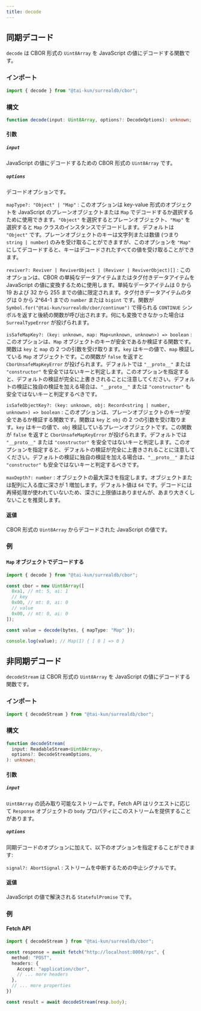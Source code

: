 ```yaml
---
title: decode
---
```


## 同期デコード

`decode` は CBOR 形式の `Uint8Array` を JavaScript の値にデコードする関数です。

### インポート

```ts
import { decode } from "@tai-kun/surrealdb/cbor";
```

### 構文

```ts
function decode(input: Uint8Array, options?: DecodeOptions): unknown;
```

#### 引数

##### `input`

JavaScript の値にデコードするための CBOR 形式の `Uint8Array` です。

##### `options`

デコードオプションです。

`mapType?: "Object" | "Map"`
:   このオプションは key-value 形式のオブジェクトを JavaScript のプレーンオブジェクトまたは `Map` でデコードするか選択するために使用できます。`"Object"` を選択するとプレーンオブジェクト、`"Map"` を選択すると `Map` クラスのインスタンスでデコードします。デフォルトは `"Object"` です。プレーンオブジェクトのキーは文字列または数値 (つまり `string | number`) のみを受け取ることができますが、このオプションを `"Map"` にしてデコードすると、キーはデコードされたすべての値を受け取ることができます。

`reviver?: Reviver | ReviverObject | (Reviver | ReviverObject)[]`
:   このオプションは、CBOR の単純なデータアイテムまたはタグ付きデータアイテムを JavaScript の値に変換するために使用します。単純なデータアイテムは 0 から 19 および 32 から 255 までの値に限定されます。タグ付きデータアイテムのタグは 0 から 2^64-1 までの `number` または `bigint` です。関数が `Symbol.for("@tai-kun/surrealdb/cbor/continue")` で得られる `CONTINUE` シンボルを返すと後続の関数が呼び出されます。何にも変換できなかった場合は `SurrealTypeError` が投げられます。

`isSafeMapKey?: (key: unknown, map: Map<unknown, unknown>) => boolean`
:   このオプションは、`Map` オブジェクトのキーが安全であるか検証する関数です。関数は `key` と `map` の 2 つの引数を受け取ります。`key` はキーの値で、`map` 検証している `Map` オブジェクトです。この関数が `false` を返すと `CborUnsafeMapKeyError` が投げられます。デフォルトでは `"__proto__"` または `"constructor"` を安全ではないキーと判定します。このオプションを指定すると、デフォルトの検証が完全に上書きされることに注意してください。デフォルトの検証に独自の検証を加える場合は、`"__proto__"` または `"constructor"` も安全ではないキーと判定するべきです。

`isSafeObjectKey?: (key: unknown, obj: Record<string | number, unknown>) => boolean`
:   このオプションは、プレーンオブジェクトのキーが安全であるか検証する関数です。関数は `key` と `obj` の 2 つの引数を受け取ります。`key` はキーの値で、`obj` 検証しているプレーンオブジェクトです。この関数が `false` を返すと `CborUnsafeMapKeyError` が投げられます。デフォルトでは `"__proto__"` または `"constructor"` を安全ではないキーと判定します。このオプションを指定すると、デフォルトの検証が完全に上書きされることに注意してください。デフォルトの検証に独自の検証を加える場合は、`"__proto__"` または `"constructor"` も安全ではないキーと判定するべきです。

`maxDepth?: number`
:   オブジェクトの最大深さを指定します。オブジェクトまたは配列に入る度に深さが 1 増加します。デフォルト値は `64` です。デコードには再帰処理が使われていないため、深さに上限値はありませんが、あまり大きくしないことを推奨します。

#### 返値

CBOR 形式の `Uint8Array` からデコードされた JavaScript の値です。

### 例

#### `Map` オブジェクトでデコードする

```ts
import { decode } from "@tai-kun/surrealdb/cbor";

const cbor = new Uint8Array([
  0xa1, // mt: 5, ai: 1
  // key
  0x00, // mt: 0, ai: 0
  // value
  0x00, // mt: 0, ai: 0
]);

const value = decode(bytes, { mapType: "Map" });

console.log(value); // Map(1) { [ 0 ] => 0 }
```

## 非同期デコード

`decodeStream` は CBOR 形式の `Uint8Array` を JavaScript の値にデコードする関数です。

### インポート

```ts
import { decodeStream } from "@tai-kun/surrealdb/cbor";
```

### 構文

```ts
function decodeStream(
  input: ReadableStream<Uint8Array>,
  options?: DecodeStreamOptions,
): unknown;
```

#### 引数

##### `input`

`Uint8Array` の読み取り可能なストリームです。Fetch API はリクエストに応じて `Response` オブジェクトの `body` プロパティにこのストリームを提供することがあります。

##### `options`

同期デコードのオプションに加えて、以下のオプションを指定することができます:

`signal?: AbortSignal`
:   ストリームを中断するための中止シグナルです。

#### 返値

JavaScript の値で解決される `StatefulPromise` です。

### 例

#### Fetch API

```ts
import { decodeStream } from "@tai-kun/surrealdb/cbor";

const response = await fetch("http://localhost:8000/rpc", {
  method: "POST",
  headers: {
    Accept: "application/cbor",
    // ... more headers
  },
  // ... more properties
})

const result = await decodeStream(resp.body);
```
